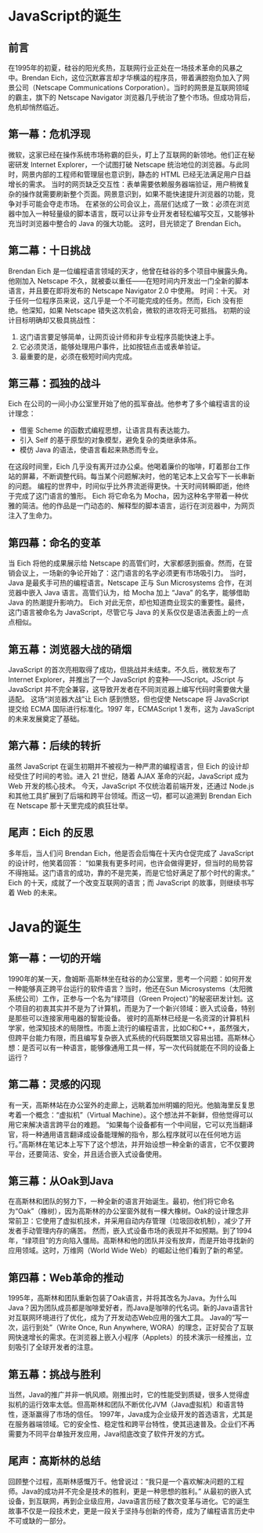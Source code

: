 # JavaScript的诞生

## 前言

在1995年的初夏，硅谷的阳光炙热，互联网行业正处在一场技术革命的风暴之中。Brendan Eich，这位沉默寡言却才华横溢的程序员，带着满腔抱负加入了网景公司（Netscape Communications Corporation）。当时的网景是互联网领域的霸主，旗下的 Netscape Navigator 浏览器几乎统治了整个市场。但成功背后，危机却悄然临近。

## 第一幕：危机浮现

微软，这家已经在操作系统市场称霸的巨头，盯上了互联网的新领地。他们正在秘密研发 Internet Explorer，一个试图打破 Netscape 统治地位的浏览器。与此同时，网景内部的工程师和管理层也意识到，静态的 HTML 已经无法满足用户日益增长的需求。
当时的网页缺乏交互性：表单需要依赖服务器端验证，用户稍微复杂的操作就需要刷新整个页面。网景意识到，如果不能快速提升浏览器的功能，竞争对手可能会夺走市场。
在紧张的公司会议上，高层们达成了一致：必须在浏览器中加入一种轻量级的脚本语言，既可以让非专业开发者轻松编写交互，又能够补充当时浏览器中整合的 Java 的强大功能。
这时，目光锁定了 Brendan Eich。

## 第二幕：十日挑战

Brendan Eich 是一位编程语言领域的天才，他曾在硅谷的多个项目中展露头角。他刚加入 Netscape 不久，就被委以重任——在短时间内开发出一门全新的脚本语言，并且要在即将发布的 Netscape Navigator 2.0 中使用。
时间：十天。
对于任何一位程序员来说，这几乎是一个不可能完成的任务。然而，Eich 没有拒绝。他深知，如果 Netscape 错失这次机会，微软的进攻将无可抵挡。
初期的设计目标明确却又极具挑战性：

1. 这门语言要足够简单，让网页设计师和非专业程序员能快速上手。
2. 它必须灵活，能够处理用户事件，比如按钮点击或表单验证。
3. 最重要的是，必须在极短时间内完成。

## 第三幕：孤独的战斗

Eich 在公司的一间小办公室里开始了他的孤军奋战。他参考了多个编程语言的设计理念：

- 借鉴 Scheme 的函数式编程思想，让语言具有表达能力。
- 引入 Self 的基于原型的对象模型，避免复杂的类继承体系。
- 模仿 Java 的语法，使语言看起来熟悉而专业。

在这段时间里，Eich 几乎没有离开过办公桌。他喝着廉价的咖啡，盯着那台工作站的屏幕，不断调整代码。每当某个问题解决时，他的笔记本上又会写下一长串新的问题。
编程的世界中，时间似乎比外界流逝得更快。十天时间转瞬即逝，他终于完成了这门语言的雏形。
Eich 将它命名为 Mocha，因为这种名字带着一种优雅的简洁。他的作品是一门动态的、解释型的脚本语言，运行在浏览器中，为网页注入了生命力。

## 第四幕：命名的变革

当 Eich 将他的成果展示给 Netscape 的高管们时，大家都感到振奋。然而，在营销会议上，一场新的争论开始了：这门语言的名字必须更有市场吸引力。
当时，Java 是最炙手可热的编程语言。Netscape 正与 Sun Microsystems 合作，在浏览器中嵌入 Java 语言。高管们认为，给 Mocha 加上 “Java” 的名字，能够借助 Java 的热潮提升影响力。
Eich 对此无奈，却也知道商业现实的重要性。最终，这门语言被命名为 JavaScript，尽管它与 Java 的关系仅仅是语法表面上的一点点相似。

## 第五幕：浏览器大战的硝烟

JavaScript 的首次亮相取得了成功，但挑战并未结束。不久后，微软发布了 Internet Explorer，并推出了一个 JavaScript 的变种——JScript。JScript 与 JavaScript 并不完全兼容，这导致开发者在不同浏览器上编写代码时需要做大量适配。
这场“浏览器大战”让 Eich 感到愤怒，但也促使 Netscape 将 JavaScript 提交给 ECMA 国际进行标准化。1997 年，ECMAScript 1 发布，这为 JavaScript 的未来发展奠定了基础。

## 第六幕：后续的转折

虽然 JavaScript 在诞生初期并不被视为一种严肃的编程语言，但 Eich 的设计却经受住了时间的考验。进入 21 世纪，随着 AJAX 革命的兴起，JavaScript 成为 Web 开发的核心技术。
今天，JavaScript 不仅统治着前端开发，还通过 Node.js 和其他工具扩展到了后端和跨平台领域。而这一切，都可以追溯到 Brendan Eich 在 Netscape 那十天里完成的疯狂壮举。

## 尾声：Eich 的反思

多年后，当人们问 Brendan Eich，他是否会后悔在十天内仓促完成了 JavaScript 的设计时，他笑着回答：
“如果我有更多时间，也许会做得更好，但当时的局势容不得拖延。这门语言的成功，靠的不是完美，而是它恰好满足了那个时代的需求。”
Eich 的十天，成就了一个改变互联网的语言；而 JavaScript 的故事，则继续书写着 Web 的未来。

# Java的诞生

## 第一幕：一切的开端

1990年的某一天，詹姆斯·高斯林坐在硅谷的办公室里，思考一个问题：如何开发一种能够真正跨平台运行的软件语言？当时，他还在Sun Microsystems（太阳微系统公司）工作，正参与一个名为“绿项目（Green Project）”的秘密研发计划。这个项目的初衷其实并不是为了计算机，而是为了一个新兴领域：嵌入式设备，特别是那些可以连接家用电器的智能设备。
彼时的高斯林已经是一名资深的计算机科学家，他深知技术的局限性。市面上流行的编程语言，比如C和C++，虽然强大，但跨平台能力有限，而且编写复杂嵌入式系统的代码既繁琐又容易出错。高斯林心想：是否可以有一种语言，能够像通用工具一样，写一次代码就能在不同的设备上运行？

## 第二幕：灵感的闪现

有一天，高斯林站在办公室外的走廊上，远眺着加州明媚的阳光。他脑海里反复思考着一个概念：“虚拟机”（Virtual Machine）。这个想法并不新鲜，但他觉得可以用它来解决语言跨平台的难题。
“如果每个设备都有一个中间层，它可以充当翻译官，将一种通用语言翻译成设备能理解的指令，那么程序就可以在任何地方运行。”高斯林在笔记本上写下了这个想法，并开始设想一种全新的语言，它不仅要跨平台，还要简洁、安全，并且适合嵌入式设备使用。

## 第三幕：从Oak到Java

在高斯林和团队的努力下，一种全新的语言开始诞生。最初，他们将它命名为“Oak”（橡树），因为高斯林的办公室窗外就有一棵大橡树。Oak的设计理念非常前卫：它使用了虚拟机技术，并采用自动内存管理（垃圾回收机制），减少了开发者手动管理内存的痛苦。
然而，嵌入式设备市场的表现并不如预期。到了1994年，“绿项目”的方向陷入僵局。高斯林和他的团队并没有放弃，而是开始寻找新的应用领域。这时，万维网（World Wide Web）的崛起让他们看到了新的希望。

## 第四幕：Web革命的推动

1995年，高斯林和团队重新包装了Oak语言，并将其改名为Java。为什么叫Java？因为团队成员都是咖啡爱好者，而Java是咖啡的代名词。新的Java语言针对互联网环境进行了优化，成为了开发动态Web应用的强大工具。
Java的“写一次，运行到处”（Write Once, Run Anywhere, WORA）的理念，正好契合了互联网快速增长的需求。在浏览器上嵌入小程序（Applets）的技术演示一经推出，立刻吸引了全球开发者的注意。

## 第五幕：挑战与胜利

当然，Java的推广并非一帆风顺。刚推出时，它的性能受到质疑，很多人觉得虚拟机的运行效率太低。但高斯林和团队不断优化JVM（Java虚拟机）和语言特性，逐渐赢得了市场的信任。
1997年，Java成为企业级开发的首选语言，尤其是在服务器端领域。它的安全性、稳定性和跨平台特性，使其迅速普及。企业们不再需要为不同平台单独开发应用，Java彻底改变了软件开发的方式。

## 尾声：高斯林的总结

回顾整个过程，高斯林感慨万千。他曾说过：“我只是一个喜欢解决问题的工程师。Java的成功并不完全是技术的胜利，更是一种思想的胜利。”
从最初的嵌入式设备，到互联网，再到企业级应用，Java语言历经了数次变革与进化。它的诞生故事不仅是一段技术史，更是一段关于坚持与创新的传奇，成为了编程语言历史中不可或缺的一部分。
